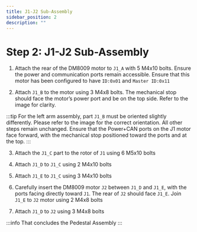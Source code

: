 ```yaml
---
title: J1-J2 Sub-Assembly
sidebar_position: 2
description: ""
---
```



# Step 2: J1-J2 Sub-Assembly

1. Attach the rear of the DM8009 motor to `J1_A` with 5 M4x10 bolts. Ensure the power and communication ports remain accessible. Ensure that this motor has been configured to have `ID:0x01` and `Master ID:0x11`
<AssemblyGuideImage src="j1-j2/step1.png" alt="step1" width="40%" />

2. Attach `J1_B` to the motor using 3 M4x8 bolts. The mechanical stop should face the motor’s power port and be on the top side. Refer to the image for clarity.
<AssemblyGuideImage src="j1-j2/step2.png" alt="step2" width="40%" />

:::tip
For the left arm assembly, part `J1_B` must be oriented slightly differently. Please refer to the image for the correct orientation. All other steps remain unchanged. Ensure that the Power+CAN ports on the J1 motor face forward, with the mechanical stop positioned toward the ports and at the top.
<AssemblyGuideImage src="j1-j2/step2-left.png" alt="step2" width="40%" />
:::

3. Attach the `J1_C` part to the rotor of `J1` using 6 M5x10 bolts
<AssemblyGuideImage src="j1-j2/step3.png" alt="step4" width="40%" />

4. Attach `J1_D` to `J1_C` using 2 M4x10 bolts
<AssemblyGuideImage src="j1-j2/step4.png" alt="step5" width="40%" />

5. Attach `J1_E` to `J1_C` using 3 M4x10 bolts
<AssemblyGuideImage src="j1-j2/step5.png" alt="step6" width="40%" />

6. Carefully insert the DM8009 motor `J2` between `J1_D` and `J1_E`, with the ports facing directly toward `J1`. The rear of `J2` should face `J1_E`. Join `J1_E` to `J2` motor using 2 M4x8 bolts
<AssemblyGuideImage src="j1-j2/step6.png" alt="step7" width="60%" />

7. Attach `J1_D` to `J2` using 3 M4x8 bolts
<AssemblyGuideImage src="j1-j2/step7.png" alt="step8" width="60%" />

:::info
That concludes the Pedestal Assembly
<AssemblyGuideImage src="j1-j2/conclusion.png" alt="conclusion" width="60%" />
:::
